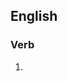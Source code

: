 ==English==

===Verb===
{{head|en|present participle}}

# {{present participle of|degenerate|lang=en|nocat=1}}